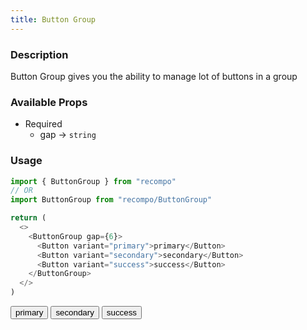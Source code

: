 ```yaml
---
title: Button Group
---
```



### Description

Button Group gives you the ability to manage lot of buttons in a group

### Available Props

- Required
  - gap &rarr; `string`

### Usage

```js
import { ButtonGroup } from "recompo"
// OR
import ButtonGroup from "recompo/ButtonGroup"

return (
  <>
    <ButtonGroup gap={6}>
      <Button variant="primary">primary</Button>
      <Button variant="secondary">secondary</Button>
      <Button variant="success">success</Button>
    </ButtonGroup>
  </>
)
```

<ButtonGroup gap={6}>
  <Button variant="primary">primary</Button>
  <Button variant="secondary">secondary</Button>
  <Button variant="success">success</Button>
</ButtonGroup>
